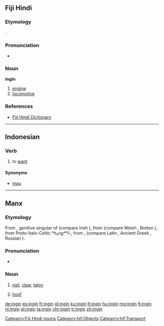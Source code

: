 ==Fiji Hindi==

===Etymology===
{{borrowing|en|engine|lang=hif}}.

===Pronunciation===
* {{IPA|/ɪnɡɪn/|lang=hif}}

===Noun===
'''ingin'''

# [[engine]]
# [[locomotive]]

===References===
* [http://web.archive.org/20080308065956/www.geocities.com/fijihindi/FijiHindiEnglishDict.htm#i Fiji Hindi Dictionary]

[[Category:Fiji Hindi nouns]]
[[Category:hif:Objects]]
[[Category:hif:Transport]]

----

==Indonesian==

===Verb===
{{id-verb}}

# to [[want]]
#: {{usex|Aku '''ingin''' pergi ke sana|translation=I want to go there|lang=id}}

====Synonyms====
* [[mau]]

----

==Manx==

===Etymology===
From {{etyl|sga|gv}} {{term|ingen|lang=sga}}, genitive singular of {{term|inga||nail|lang=sga}} (compare Irish {{term|ionga|lang=ga}}), from {{etyl|cel-pro|gv}} {{m|cel-pro|*angʷīnā}} (compare Welsh {{term|ewin|lang=cy}}, Breton {{term|ivin|lang=br}}), from Proto-Italo-Celtic *''h₃ngʷʰi-'', from {{etyl|ine-pro|gv}} {{m|ine-pro|*h₃nogʰ-||nail}}, {{m|ine-pro|*h₃nogʷʰ-}} (compare Latin {{term|unguis|lang=la}}, Ancient Greek {{term|ὄνυξ|tr=onyx|lang=grc}}, Russian {{term|ноготь|tr=nógot’|lang=ru}}).

===Pronunciation===
* {{IPA|/ˈiŋən/|lang=gv}}

===Noun===
{{gv-noun|f|inginyn|pl2=ingnyn|ingin}}

# {{context|anatomy|lang=gv}} [[nail]], [[claw]], [[talon]]
# [[hoof]]

[[de:ingin]]
[[es:ingin]]
[[fr:ingin]]
[[id:ingin]]
[[ku:ingin]]
[[lt:ingin]]
[[hu:ingin]]
[[mg:ingin]]
[[fj:ingin]]
[[nl:ingin]]
[[pl:ingin]]
[[ta:ingin]]
[[chr:ingin]]
[[tr:ingin]]
[[zh:ingin]]
